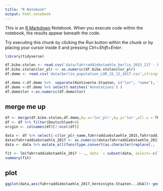 ```yaml
---
title: "R Notebook"
output: html_notebook
---
```


This is an [R Markdown](http://rmarkdown.rstudio.com) Notebook. When you execute code within the notebook, the results appear beneath the code. 

Try executing this chunk by clicking the *Run* button within the chunk or by placing your cursor inside it and pressing *Ctrl+Shift+Enter*. 

```r
library(tidyverse)
```

```r
df.bike.stolen <- read.csv('data/fahrraddiebstaehle_berlin_2015_217 - Fahrraddiebstaehle in Berlin.csv',stringsAsFactors = F)
df.bike.stolen$lor_plr <- as.numeric(df.bike.stolen$lor_plr)
df.demo <- read.csv('data/berlin_population_LOR_31_12_2017.csv',stringsAsFactors = F,skip = 10)

df.demo <-df.demo %>%  separate(Kontinente.Staaten, c("lor", "name"), " ")
df.demo <-df.demo %>% select(-matches('Annotations') )
df.demo$lor <-as.numeric(df.demo$lor)

```
## merge me up
```r
df <- merge(df.bike.stolen,df.demo,by.x='lor_plr',by.y='lor',all.x = TRUE)
df <- df %>% filter(Deutschland>0)
origin <- colnames(df)[7:ncol(df)]

data <- df %>% select(-c(lor_plr_name,fahrraddiebstaehle_2015,fahrraddiebstaehle_2016,name))
data$fahrraddiebstaehle_2017 <- as.numeric(data$fahrraddiebstaehle_2017)
data <- data %>% mutate_all(funs(type.convert(as.character(replace(., .=='-', 0)))))

fit <- lm(fahrraddiebstaehle_2017 ~ ., data  = subset(data, select=-c(lor_plr)))
summary(fit)
```

## plot
```r
ggplot(data,aes(fahrraddiebstaehle_2017,Vereinigte.Staaten...USA))+ geom_point()+ geom_smooth(method = lm, se = FALSE)
```


